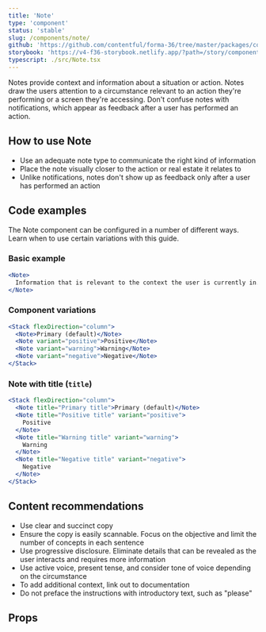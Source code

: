 ```yaml
---
title: 'Note'
type: 'component'
status: 'stable'
slug: /components/note/
github: 'https://github.com/contentful/forma-36/tree/master/packages/components/note'
storybook: 'https://v4-f36-storybook.netlify.app/?path=/story/components-note--default'
typescript: ./src/Note.tsx
---
```


Notes provide context and information about a situation or action. Notes draw the users attention to a circumstance relevant to an action they're performing or a screen they're accessing. Don't confuse notes with notifications, which appear as feedback after a user has performed an action.

## How to use Note

- Use an adequate note type to communicate the right kind of information
- Place the note visually closer to the action or real estate it relates to
- Unlike notifications, notes don't show up as feedback only after a user has performed an action

## Code examples

The Note component can be configured in a number of different ways. Learn when to use certain variations with this guide.

### Basic example

```jsx
<Note>
  Information that is relevant to the context the user is currently in.
</Note>
```

### Component variations

```jsx
<Stack flexDirection="column">
  <Note>Primary (default)</Note>
  <Note variant="positive">Positive</Note>
  <Note variant="warning">Warning</Note>
  <Note variant="negative">Negative</Note>
</Stack>
```

### Note with title (`title`)

```jsx
<Stack flexDirection="column">
  <Note title="Primary title">Primary (default)</Note>
  <Note title="Positive title" variant="positive">
    Positive
  </Note>
  <Note title="Warning title" variant="warning">
    Warning
  </Note>
  <Note title="Negative title" variant="negative">
    Negative
  </Note>
</Stack>
```

## Content recommendations

- Use clear and succinct copy
- Ensure the copy is easily scannable. Focus on the objective and limit the number of concepts in each sentence
- Use progressive disclosure. Eliminate details that can be revealed as the user interacts and requires more information
- Use active voice, present tense, and consider tone of voice depending on the circumstance
- To add additional context, link out to documentation
- Do not preface the instructions with introductory text, such as "please"

## Props


<Props of="Note" />

